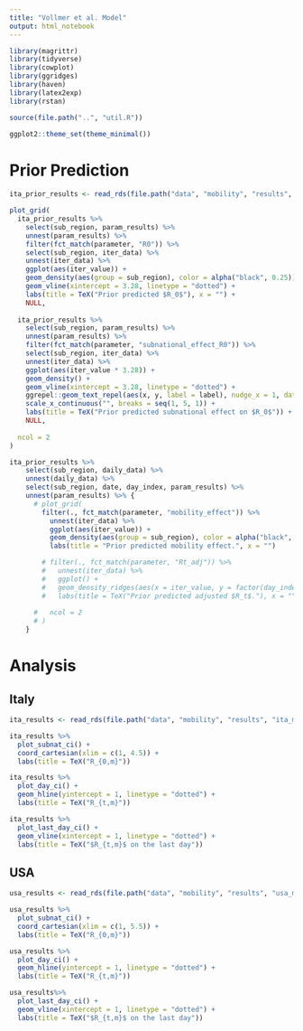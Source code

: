 ```yaml
---
title: "Vollmer et al. Model"
output: html_notebook
---
```


```r
library(magrittr)
library(tidyverse)
library(cowplot)
library(ggridges)
library(haven)
library(latex2exp)
library(rstan)

source(file.path("..", "util.R"))

ggplot2::theme_set(theme_minimal())
```

# Prior Prediction

```r
ita_prior_results <- read_rds(file.path("data", "mobility", "results", "ita_mob_prior_results.rds"))
```

```r
plot_grid(
  ita_prior_results %>% 
    select(sub_region, param_results) %>% 
    unnest(param_results) %>% 
    filter(fct_match(parameter, "R0")) %>% 
    select(sub_region, iter_data) %>% 
    unnest(iter_data) %>% 
    ggplot(aes(iter_value)) +
    geom_density(aes(group = sub_region), color = alpha("black", 0.25)) +
    geom_vline(xintercept = 3.28, linetype = "dotted") +
    labs(title = TeX("Prior predicted $R_0$"), x = "") +
    NULL,
  
  ita_prior_results %>% 
    select(sub_region, param_results) %>% 
    unnest(param_results) %>% 
    filter(fct_match(parameter, "subnational_effect_R0")) %>% 
    select(sub_region, iter_data) %>% 
    unnest(iter_data) %>% 
    ggplot(aes(iter_value * 3.28)) +
    geom_density() +
    geom_vline(xintercept = 3.28, linetype = "dotted") +
    ggrepel::geom_text_repel(aes(x, y, label = label), nudge_x = 1, data = tibble(x = 3.28, y = 1, label = "3.28")) +
    scale_x_continuous("", breaks = seq(1, 5, 1)) +
    labs(title = TeX("Prior predicted subnational effect on $R_0$")) +
    NULL,
  
  ncol = 2
)
```


```r
ita_prior_results %>% 
    select(sub_region, daily_data) %>% 
    unnest(daily_data) %>% 
    select(sub_region, date, day_index, param_results) %>% 
    unnest(param_results) %>% {
      # plot_grid(
        filter(., fct_match(parameter, "mobility_effect")) %>%
          unnest(iter_data) %>%
          ggplot(aes(iter_value)) +
          geom_density(aes(group = sub_region), color = alpha("black", 0.3)) +
          labs(title = "Prior predicted mobility effect.", x = "")

        # filter(., fct_match(parameter, "Rt_adj")) %>% 
        #   unnest(iter_data) %>% 
        #   ggplot() +
        #   geom_density_ridges(aes(x = iter_value, y = factor(day_index))) +
        #   labs(title = TeX("Prior predicted adjusted $R_t$."), x = ""),
        
      #   ncol = 2
      # )
    }
```

# Analysis

## Italy

```r
ita_results <- read_rds(file.path("data", "mobility", "results", "ita_mob_results.rds"))
```

```r
ita_results %>% 
  plot_subnat_ci() + 
  coord_cartesian(xlim = c(1, 4.5)) +
  labs(title = TeX("R_{0,m}"))
```

```r
ita_results %>% 
  plot_day_ci() +
  geom_hline(yintercept = 1, linetype = "dotted") +
  labs(title = TeX("R_{t,m}")) 
```

```r
ita_results %>% 
  plot_last_day_ci() +
  geom_vline(xintercept = 1, linetype = "dotted") +
  labs(title = TeX("$R_{t,m}$ on the last day")) 
```

## USA 

```r
usa_results <- read_rds(file.path("data", "mobility", "results", "usa_mob_results.rds"))
```

```r
usa_results %>% 
  plot_subnat_ci() + 
  coord_cartesian(xlim = c(1, 5.5)) +
  labs(title = TeX("R_{0,m}"))
```

```r
usa_results %>% 
  plot_day_ci() +
  geom_hline(yintercept = 1, linetype = "dotted") +
  labs(title = TeX("R_{t,m}")) 
```

```r
usa_results%>% 
  plot_last_day_ci() +
  geom_vline(xintercept = 1, linetype = "dotted") +
  labs(title = TeX("$R_{t,m}$ on the last day")) 
```
